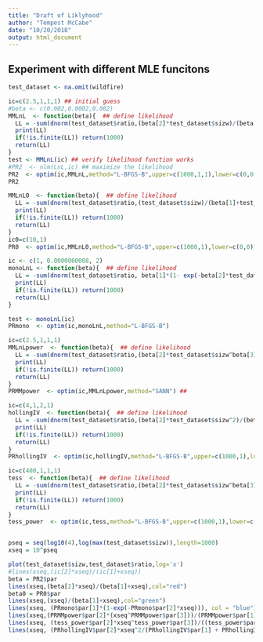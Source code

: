 ```yaml
---
title: "Draft of Liklyhood"
author: "Tempest McCabe"
date: "10/20/2018"
output: html_document
---
```



## Experiment with different MLE funcitons

```r


test_dataset <- na.omit(wildfire)

ic=c(2.5,1,1,1) ## initial guess
#beta <- c(0.002,0.0002,0.002)
MMLnL  <- function(beta){  ## define likelihood
  LL = -sum(dnorm(test_dataset$ratio,(beta[2]*test_dataset$sizw)/(beta[1]+test_dataset$sizw),beta[3], log = TRUE))
  print(LL)
  if(!is.finite(LL)) return(1000)
  return(LL)
}
test <- MMLnL(ic) ## verify likelihood function works
#PR2  <- nlm(LnL,ic) ## maximize the likelihood
PR2  <- optim(ic,MMLnL,method="L-BFGS-B",upper=c(1000,1,1),lower=c(0,0,0)) ## maximize the likelihood
PR2

MMLnL0  <- function(beta){  ## define likelihood
  LL = -sum(dnorm(test_dataset$ratio,(test_dataset$sizw)/(beta[1]+test_dataset$sizw),beta[2], log = TRUE))
  print(LL)
  if(!is.finite(LL)) return(1000)
  return(LL)
}
ic0=c(10,1)
PR0  <- optim(ic,MMLnL0,method="L-BFGS-B",upper=c(1000,1),lower=c(0,0)) ## 

ic <- c(1, 0.0000000008, 2)
monoLnL <- function(beta){  ## define likelihood
  LL = -sum(dnorm(test_dataset$ratio, beta[1]*(1- exp(-beta[2]*test_dataset$sizw)), beta[3], log = TRUE))
  print(LL)
  if(!is.finite(LL)) return(1000)
  return(LL)
}

test <- monoLnL(ic)
PRmono  <- optim(ic,monoLnL,method="L-BFGS-B")

ic=c(2.5,1,1,1)
MMLnLpower  <- function(beta){  ## define likelihood
  LL = -sum(dnorm(test_dataset$ratio,(beta[2]*test_dataset$sizw^beta[3])/(beta[1]+test_dataset$sizw^beta[3]),beta[4], log = TRUE))
  print(LL)
  if(!is.finite(LL)) return(1000)
  return(LL)
}
PRMMpower  <- optim(ic,MMLnLpower,method="SANN") ## 

ic=c(4,1,2,1)
hollingIV  <- function(beta){  ## define likelihood
  LL = -sum(dnorm(test_dataset$ratio,(beta[2]*test_dataset$sizw^2)/(beta[1]+beta[3]*test_dataset$sizw+ test_dataset$sizw^2),beta[4], log = TRUE))
  print(LL)
  if(!is.finite(LL)) return(1000)
  return(LL)
}
PRhollingIV  <- optim(ic,hollingIV,method="L-BFGS-B",upper=c(1000,1),lower=c(0,0)) ## 

ic=c(400,1,1,1)
tess  <- function(beta){  ## define likelihood
  LL = -sum(dnorm(test_dataset$ratio,(beta[2]*test_dataset$sizw^beta[3])/(beta[1]^(beta[3]-1)+test_dataset$sizw^beta[3]),beta[4], log = TRUE))
  print(LL)
  if(!is.finite(LL)) return(1000)
  return(LL)
}
tess_power  <- optim(ic,tess,method="L-BFGS-B",upper=c(1000,1),lower=c(0,0)) ##


pseq = seq(log10(4),log(max(test_dataset$sizw)),length=1000)
xseq = 10^pseq

plot(test_dataset$sizw,test_dataset$ratio,log='x')
#lines(xseq,(ic[2]*xseq)/(ic[1]+xseq))
beta = PR2$par
lines(xseq,(beta[2]*xseq)/(beta[1]+xseq),col="red")
beta0 = PR0$par
lines(xseq,(xseq)/(beta[1]+xseq),col="green")
lines(xseq, (PRmono$par[1]*(1-exp(-PRmono$par[2]*xseq))), col = "blue")
lines(xseq,(PRMMpower$par[2]*(xseq^PRMMpower$par[3]))/(PRMMpower$par[1]+(xseq^PRMMpower$par[3])),col="orange")
lines(xseq, (tess_power$par[2]*xseq^tess_power$par[3])/((tess_power$par[1]^(tess_power$par[3] -1)) + xseq^tess_power$par[3]))
lines(xseq, (PRhollingIV$par[2]*xseq^2/(PRhollingIV$par[1] + PRhollingIV$par[3]*xseq + xseq^2)) , col = "grey")


```


